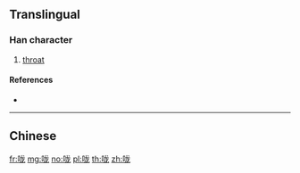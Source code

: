 {{character info/new}}
{{also|嚨}}
==Translingual==

===Han character===
{{Han char|rn=30|rad=口|as=05|sn=8|four=|canj=RIKP|ids=⿰口龙}}

# [[throat]]

====References====
* {{Han ref|kx=0185.211|hdz=10599.110|uh=5499|ud=21657}}

----

==Chinese==
{{zh-see|嚨}}

[[fr:咙]]
[[mg:咙]]
[[no:咙]]
[[pl:咙]]
[[th:咙]]
[[zh:咙]]